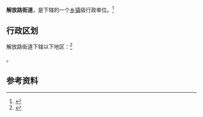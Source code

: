 {{中国乡级行政区|14/10/02/001/000}}

'''解放路街道'''，是{{PRC admin/fullname|14/10/02/001/000|3}}下辖的一个[[乡镇|乡镇]]级行政单位。<ref>{{PRC admin/ref sgc|{{PRC admin/parent|14/10/02/001/000}}}}</ref>

== 行政区划 ==

解放路街道下辖以下地区：<ref>{{PRC admin/ref sgc|14/10/02/001/000}}</ref>

{{PRC admin/children|14/10/02/001/000}}。

== 参考资料 ==

{{reflist}}

{{行政区划小作品}}
{{PRC admin/navcat|14/10/02/001/000}}